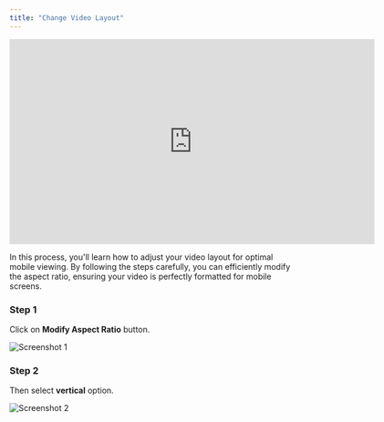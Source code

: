 ```yaml
---
title: "Change Video Layout"
---
```


<iframe
  src="https://app.trupeer.ai/embed?slug=PfqUVt"
  width="640"
  height="360"
  frameborder="0"
  allowfullscreen="true"
  style={{ borderRadius: "10px", overflow: "hidden" }}
></iframe>

In this process, you'll learn how to adjust your video layout for optimal mobile viewing. By following the steps carefully, you can efficiently modify the aspect ratio, ensuring your video is perfectly formatted for mobile screens.

### Step 1

Click on **Modify Aspect Ratio** button.

![Screenshot 1](images/change-layout/image1.jpg)

### Step 2

Then select **vertical** option.

![Screenshot 2](images/change-layout/image2.jpg)
